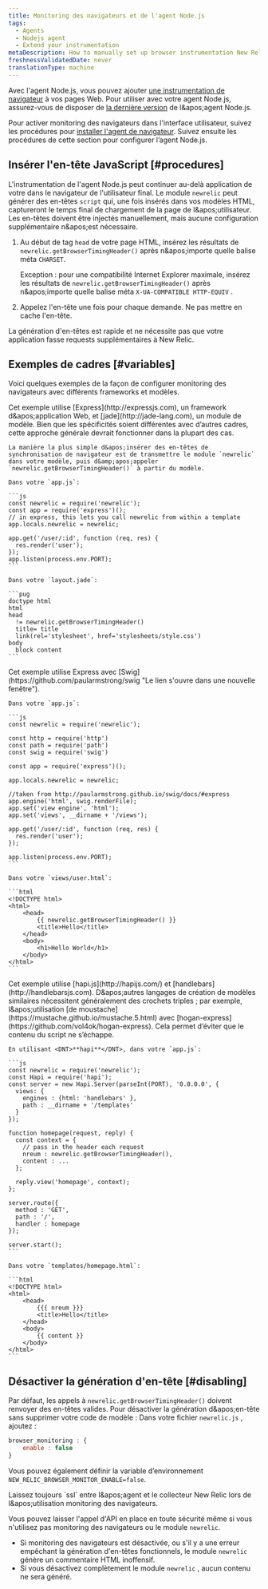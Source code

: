```yaml
---
title: Monitoring des navigateurs et de l'agent Node.js
tags:
  - Agents
  - Nodejs agent
  - Extend your instrumentation
metaDescription: How to manually set up browser instrumentation New Relic's Node.js agent.
freshnessValidatedDate: never
translationType: machine
---
```


Avec l&apos;agent Node.js, vous pouvez ajouter [une instrumentation de navigateur](/docs/browser/new-relic-browser/getting-started/introduction-new-relic-browser) à vos pages Web. Pour utiliser <InlinePopover type="browser" />avec votre agent Node.js, assurez-vous de disposer de [la dernière version](/docs/agents/nodejs-agent/installation-configuration/installing-maintaining-nodejs#upgrading) de l&amp;apos;agent Node.js.

Pour activer monitoring des navigateurs dans l&apos;interface utilisateur, suivez les procédures pour [installer l&apos;agent de navigateur](/docs/browser/new-relic-browser/installation/install-new-relic-browser-agent). Suivez ensuite les procédures de cette section pour configurer l’agent Node.js.

## Insérer l&apos;en-tête JavaScript [#procedures]

L&apos;instrumentation de l&apos;agent Node.js peut continuer au-delà application de votre dans le navigateur de l&apos;utilisateur final. Le module `newrelic` peut générer des en-têtes `script` qui, une fois insérés dans vos modèles HTML, captureront le temps final de chargement de la page de l&amp;apos;utilisateur. Les en-têtes doivent être injectés manuellement, mais aucune configuration supplémentaire n&amp;apos;est nécessaire.

1. Au début de tag `head` de votre page HTML, insérez les résultats de `newrelic.getBrowserTimingHeader()` après n&amp;apos;importe quelle balise méta `CHARSET`.

   Exception : pour une compatibilité <DNT>Internet Explorer</DNT> maximale, insérez les résultats de `newrelic.getBrowserTimingHeader()` après n&amp;apos;importe quelle balise méta `X-UA-COMPATIBLE HTTP-EQUIV` .

2. Appelez l&apos;en-tête une fois pour chaque demande. Ne pas mettre en cache l&apos;en-tête.

La génération d&apos;en-têtes est rapide et ne nécessite pas que votre application fasse requests supplémentaires à New Relic.

## Exemples de cadres [#variables]

Voici quelques exemples de la façon de configurer monitoring des navigateurs avec différents frameworks et modèles.

<CollapserGroup>
  <Collapser id="example-express" title="Express et jade">
    Cet exemple utilise [Express](http://expressjs.com), un framework d&amp;apos;application Web, et [jade](http://jade-lang.com), un module de modèle. Bien que les spécificités soient différentes avec d’autres cadres, cette approche générale devrait fonctionner dans la plupart des cas.

    La manière la plus simple d&apos;insérer des en-têtes de synchronisation de navigateur est de transmettre le module `newrelic` dans votre modèle, puis d&amp;apos;appeler `newrelic.getBrowserTimingHeader()` à partir du modèle.

    Dans votre `app.js`:

    ```js
    const newrelic = require('newrelic');
    const app = require('express')();
    // in express, this lets you call newrelic from within a template
    app.locals.newrelic = newrelic;

    app.get('/user/:id', function (req, res) {
      res.render('user');
    });
    app.listen(process.env.PORT);
    ```

    Dans votre `layout.jade`:

    ```pug
    doctype html
    html
    head
      != newrelic.getBrowserTimingHeader()
      title= title
      link(rel='stylesheet', href='stylesheets/style.css')
    body
      block content
    ```
  </Collapser>

  <Collapser id="example-express-swig" title="Express et Swig">
    Cet exemple utilise Express avec [Swig](https://github.com/paularmstrong/swig "Le lien s'ouvre dans une nouvelle fenêtre").

    Dans votre `app.js`:

    ```js
    const newrelic = require('newrelic');

    const http = require('http')
    const path = require('path')
    const swig = require('swig')

    const app = require('express')();

    app.locals.newrelic = newrelic;

    //taken from http://paularmstrong.github.io/swig/docs/#express
    app.engine('html', swig.renderFile);
    app.set('view engine', 'html');
    app.set('views', __dirname + '/views');

    app.get('/user/:id', function (req, res) {
      res.render('user');
    });

    app.listen(process.env.PORT);
    ```

    Dans votre `views/user.html`:

    ```html
    <!DOCTYPE html>
    <html>
        <head>
            {{ newrelic.getBrowserTimingHeader() }}
            <title>Hello</title>
        </head>
        <body>
            <h1>Hello World</h1>
        </body>
    </html>
    ```
  </Collapser>

  <Collapser id="example-hapijs" title="Hapi.js et handlebars">
    Cet exemple utilise [hapi.js](http://hapijs.com/) et [handlebars](http://handlebarsjs.com). D&amp;apos;autres langages de création de modèles similaires nécessitent généralement des crochets triples ; par exemple, l&amp;apos;utilisation [de moustache](https://mustache.github.io/mustache.5.html) avec [hogan-express](https://github.com/vol4ok/hogan-express). Cela permet d’éviter que le contenu du script ne s’échappe.

    En utilisant <DNT>**hapi**</DNT>, dans votre `app.js`:

    ```js
    const newrelic = require('newrelic');
    const Hapi = require('hapi');
    const server = new Hapi.Server(parseInt(PORT), '0.0.0.0', {
      views: {
        engines : {html: 'handlebars' },
        path : __dirname + '/templates'
      }
    });

    function homepage(request, reply) {
      const context = {
        // pass in the header each request
        nreum : newrelic.getBrowserTimingHeader(),
        content : ...
      };

      reply.view('homepage', context);
    };

    server.route({
      method : 'GET',
      path : '/',
      handler : homepage
    });

    server.start();
    ```

    Dans votre `templates/homepage.html`:

    ```html
    <!DOCTYPE html>
    <html>
        <head>
            {{{ nreum }}}
            <title>Hello</title>
        </head>
        <body>
            {{ content }}
        </body>
    </html>
    ```
  </Collapser>
</CollapserGroup>

## Désactiver la génération d&apos;en-tête [#disabling]

Par défaut, les appels à `newrelic.getBrowserTimingHeader()` doivent renvoyer des en-têtes valides. Pour désactiver la génération d&amp;apos;en-tête sans supprimer votre code de modèle : Dans votre fichier `newrelic.js` , ajoutez :

```js
browser_monitoring : {
    enable : false
}
```

Vous pouvez également définir la variable d’environnement `NEW_RELIC_BROWSER_MONITOR_ENABLE=false`.

<Callout variant="caution">
  Laissez toujours `ssl` entre l&amp;apos;agent et le collecteur New Relic lors de l&amp;apos;utilisation monitoring des navigateurs.
</Callout>

Vous pouvez laisser l&apos;appel d&apos;API en place en toute sécurité même si vous n&apos;utilisez pas monitoring des navigateurs ou le module `newrelic`.

* Si monitoring des navigateurs est désactivée, ou s&apos;il y a une erreur empêchant la génération d&apos;en-têtes fonctionnels, le module `newrelic` génère un commentaire HTML inoffensif.
* Si vous désactivez complètement le module `newrelic` , aucun contenu ne sera généré.